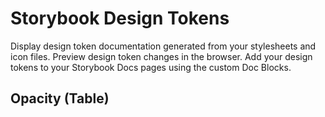 
<Meta title="Tokens/Opacity" />

# Storybook Design Tokens

Display design token documentation generated from your stylesheets and icon files. Preview design token changes in the browser. Add your design tokens to your Storybook Docs pages using the custom Doc Blocks.

## Opacity (Table)

<DesignTokenDocBlock
  categoryName="Opacities"
  viewType="table"
  maxHeight="none"
/>

